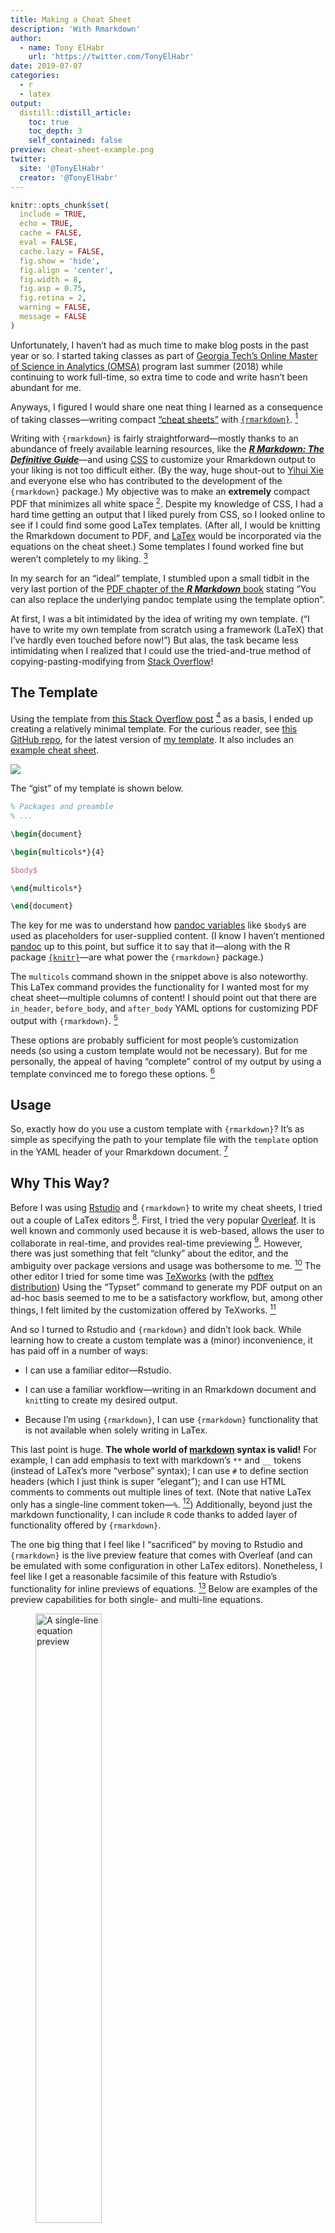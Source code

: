 ```yaml
---
title: Making a Cheat Sheet
description: 'With Rmarkdown'
author:
  - name: Tony ElHabr
    url: 'https://twitter.com/TonyElHabr'
date: 2019-07-07
categories:
  - r
  - latex
output: 
  distill::distill_article:
    toc: true
    toc_depth: 3
    self_contained: false
preview: cheat-sheet-example.png
twitter:
  site: '@TonyElHabr'
  creator: '@TonyElHabr'
---
```


```r
knitr::opts_chunk$set(
  include = TRUE,
  echo = TRUE,
  cache = FALSE,
  eval = FALSE,
  cache.lazy = FALSE,
  fig.show = 'hide',
  fig.align = 'center',
  fig.width = 8,
  fig.asp = 0.75,
  fig.retina = 2,
  warning = FALSE,
  message = FALSE
)
```

```{=html}
<style>
figure img {
  width: 50%;
}
</style>
```
Unfortunately, I haven't had as much time to make blog posts in the past year or so. I started taking classes as part of [Georgia Tech's Online Master of Science in Analytics (OMSA)](https://pe.gatech.edu/degrees/analytics) program last summer (2018) while continuing to work full-time, so extra time to code and write hasn't been abundant for me.

Anyways, I figured I would share one neat thing I learned as a consequence of taking classes---writing compact ["cheat sheets"](https://en.wikipedia.org/wiki/Cheat_sheet) with [`{rmarkdown}`](https://rmarkdown.rstudio.com/). [^1]

[^1]: For those unfamiliar with the concept of a cheat sheet, there's no malice in it, despite what the moniker implies. From my experience, it is relatively common for teachers to let students use self-created note sheets (i.e. cheat sheets) for aid with taking exams.

Writing with `{rmarkdown}` is fairly straightforward---mostly thanks to an abundance of freely available learning resources, like the [***R Markdown: The Definitive Guide***](https://bookdown.org/yihui/rmarkdown)---and using [CSS](https://www.w3schools.com/css/default.asp) to customize your Rmarkdown output to your liking is not too difficult either. (By the way, huge shout-out to [Yihui Xie](https://yihui.name/) and everyone else who has contributed to the development of the `{rmarkdown}` package.) My objective was to make an **extremely** compact PDF that minimizes all white space [^2]. Despite my knowledge of CSS, I had a hard time getting an output that I liked purely from CSS, so I looked online to see if I could find some good LaTex templates. (After all, I would be knitting the Rmarkdown document to PDF, and [LaTex](https://www.latex-project.org/) would be incorporated via the equations on the cheat sheet.) Some templates I found worked fine but weren't completely to my liking. [^3]

[^2]: in order to maximize the amount of space used for content, of course

[^3]: One of the ones that I really liked was [this one](https://github.com/tim-st/latex-cheatsheet). However, it's a bit more complex than I wanted. (This one implements a "structure" in which one "main" tex file references several others with the `\input` Latex command.)

In my search for an "ideal" template, I stumbled upon a small tidbit in the very last portion of the [PDF chapter of the ***R Markdown*** book](https://bookdown.org/yihui/rmarkdown/pdf-document.html) stating "You can also replace the underlying pandoc template using the template option".

At first, I was a bit intimidated by the idea of writing my own template. ("I have to write my own template from scratch using a framework (LaTeX) that I've hardly even touched before now!") But alas, the task became less intimidating when I realized that I could use the tried-and-true method of copying-pasting-modifying from [Stack Overflow](https://stackoverflow.com/)!

## The Template

Using the template from [this Stack Overflow post](https://tex.stackexchange.com/questions/8827/preparing-cheat-sheets) [^4] as a basis, I ended up creating a relatively minimal template. For the curious reader, see [this GitHub repo](https://github.com/tonyelhabr/cheat-sheet-rmarkdown), for the latest version of [my template](https://github.com/tonyelhabr/cheat-sheet-rmarkdown/blob/master/template.tex). It also includes an [example cheat sheet](https://github.com/tonyelhabr/cheat-sheet-rmarkdown/blob/master/cheat-sheet-example.Rmd).

[^4]: which was super helpful for a LaTex noob like me because it has comments explaining what specific lines/sections are doing

![](cheat-sheet-example.png)

The "gist" of my template is shown below.

```latex
% Packages and preamble
% ...

\begin{document}

\begin{multicols*}{4}

$body$

\end{multicols*}

\end{document}
```

The key for me was to understand how [pandoc variables](https://pandoc.org/MANUAL.html#variables-for-latex) like `$body$` are used as placeholders for user-supplied content. (I know I haven't mentioned [pandoc](https://pandoc.org/) up to this point, but suffice it to say that it---along with the R package [`{knitr}`](https://yihui.name/knitr/)---are what power the `{rmarkdown}` package.)

The `multicols` command shown in the snippet above is also noteworthy. This LaTex command provides the functionality for I wanted most for my cheat sheet---multiple columns of content! I should point out that there are `in_header`, `before_body`, and `after_body` YAML options for customizing PDF output with `{rmarkdown}`. [^5]

[^5]: See the [PDF chapter of the ***R Markdown*** book](https://bookdown.org/yihui/rmarkdown/pdf-document.html) for some guidance with these.

These options are probably sufficient for most people's customization needs (so using a custom template would not be necessary). But for me personally, the appeal of having "complete" control of my output by using a template convinced me to forego these options. [^6]

[^6]: I'm sure I could create a perfectly fine cheat sheet using just these options, or, even re-create the output that I have achieved with my template.

## Usage

So, exactly how do you use a custom template with `{rmarkdown}`? It's as simple as specifying the path to your template file with the `template` option in the YAML header of your Rmarkdown document. [^7]

[^7]: You can specify other options as well, such as `keep_latex: true` for an alternative LaTex engine with `latex_engine`.

## Why This Way?

Before I was using [Rstudio](https://www.rstudio.com/) and `{rmarkdown}` to write my cheat sheets, I tried out a couple of LaTex editors [^8]. First, I tried the very popular [Overleaf](https://www.overleaf.com). It is well known and commonly used because it is web-based, allows the user to collaborate in real-time, and provides real-time previewing [^9]. However, there was just something that felt "clunky" about the editor, and the ambiguity over package versions and usage was bothersome to me. [^10] The other editor I tried for some time was [TeXworks](http://www.tug.org/texworks/) (with the [pdftex distribution](https://ctan.org/pkg/pdftex?lang=en)) Using the "Typset" command to generate my PDF output on an ad-hoc basis seemed to me to be a satisfactory workflow, but, among other things, I felt limited by the customization offered by TeXworks. [^11]

[^8]: and [there are lots of them out there](https://tex.stackexchange.com/questions/339/latex-editors-ides)

[^9]: The live preview feature is probably my favorite of all.

[^10]: Others may view the hands-off approach to package management as an advantage of using Overleaf.

[^11]: Perhaps this is the fault of my own. Perhaps all the customization that I would like exists and I just have not discovered how to enable it.

And so I turned to Rstudio and `{rmarkdown}` and didn't look back. While learning how to create a custom template was a (minor) inconvenience, it has paid off in a number of ways:

-   I can use a familiar editor---Rstudio.

-   I can use a familiar workflow---writing in an Rmarkdown document and `knit`ting to create my desired output.

-   Because I'm using `{rmarkdown}`, I can use `{rmarkdown}` functionality that is not available when solely writing in LaTex.

This last point is huge. **The whole world of [markdown](https://daringfireball.net/projects/markdown/) syntax is valid!** For example, I can add emphasis to text with markdown's `**` and `__` tokens (instead of LaTex's more "verbose" syntax); I can use `#` to define section headers (which I just think is super "elegant"); and I can use HTML comments to comments out multiple lines of text. (Note that native LaTex only has a single-line comment token---`%`. [^12]) Additionally, beyond just the markdown functionality, I can include `R` code thanks to added layer of functionality offered by `{rmarkdown}`.

[^12]: I realize that you can define custom commands or use a package to create multi-line comments in LaTex, but that ruins the point that I'm trying to make.

The one big thing that I feel like I "sacrificed" by moving to Rstudio and `{rmarkdown}` is the live preview feature that comes with Overleaf (and can be emulated with some configuration in other LaTex editors). Nonetheless, I feel like I get a reasonable facsimile of this feature with Rstudio's functionality for inline previews of equations. [^13] Below are examples of the preview capabilities for both single- and multi-line equations.

[^13]: See the "Show equation and image previews" option in Tools \> Global Options... \> R Markdown.

![A single-line equation preview](preview-single-line-equation.png)

![A multi-line equation preview](preview-multi-line-equation.png)

## What Works for Me May Not Work For You

Although what I've described in this post has been working well for me---and I'd encourage others to try it out---I don't claim it to be the "best" solution for all of your cheat sheet needs. [^14] If you've got a workflow that works for you, that's great! Keep using it! Be pragmatic.

[^14]: I wouldn't be surprised if I find a better workflow for myself in the future.
